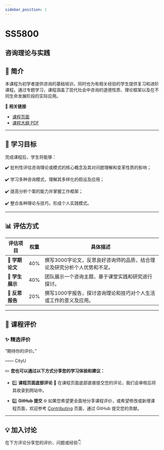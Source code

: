 ```yaml
---
sidebar_position: 1
---
```


# SS5800
## 咨询理论与实践

## **📘 简介**
本课程为初学者提供咨询的基础培训，同时也为有相关经验的学生提供复习和进阶课程。通过专题学习，课程涵盖了现代社会中咨询的道德性质、理论框架以及在不同生命发展阶段的实际应用。

🔗 **相关链接**
- [课程页面](https://www.cityu.edu.hk/catalogue/pg/202425/course/SS5800.htm)
- [课程大纲 PDF](https://www.cityu.edu.hk/catalogue/pg/202425/course/SS5800.pdf)

---

## **🎯 学习目标**

完成课程后，学生将能够：

✔️ 批判性评估咨询理论或模式的核心概念及其对问题理解和变革性质的影响；

✔️ 学习多种咨询模式，理解其多样化的假设及应用；

✔️ 提高分析个案的能力并掌握工作框架；

✔️ 整合各种理论与技巧，形成个人实践模式。

---

## **📊 评估方式**

| **评估项目**             | **权重** | **具体描述**                                                                                       |
|------------------------|---------|---------------------------------------------------------------------------------------------------|
| **📄 学期论文**          | 40%     | 撰写3000字论文，反思良好咨询师的品质，结合理论及研究分析个人优势和不足。                                               |
| **🎤 学生展示**          | 40%     | 团队展示一个咨询主题，基于课堂实践和研究进行探讨。                                                        |
| **📄 反思报告**          | 20%     | 撰写1000字报告，探讨咨询理论和技巧对个人生活或工作的意义及应用。                                                 |

---

## **💬 课程评价**

### ✨ **精选评价**
<div className={commentStyles.commentBox}>
    <p className={commentStyles.commentText}>
        “期待你的评价。”
    </p>
    <p className={commentStyles.commentAuthor}>—— CityU</p>
</div>

✏️ **您也可以通过以下方式分享您的学习体验和建议：**

- 1️⃣ **课程页面底部评论**
💬 在课程页面底部直接提交您的评论，我们会审核后将其收录到网站中。

- 2️⃣ **GitHub 提交**
🌐 如果您希望更全面地分享课程评价，或希望修改或新增课程页面，欢迎参考 [Contributing](/contributing) 页面，通过 GitHub 提交您的贡献。

---

## **💡 加入讨论**

在下方评论分享您的评价、问题或经验👇
<Utterances />
